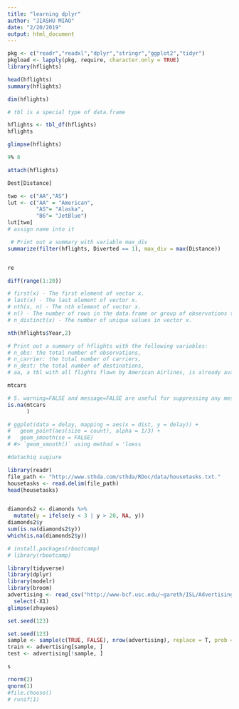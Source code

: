 ```yaml
---
title: "learning dplyr"
author: "JIASHU MIAO"
date: "2/20/2019"
output: html_document
---
```


```r
pkg <- c("readr","readxl","dplyr","stringr","ggplot2","tidyr")
pkgload <- lapply(pkg, require, character.only = TRUE)
library(hflights)
```

```r
head(hflights)
summary(hflights)
```

```r
dim(hflights)
```
```r
# tbl is a special type of data.frame
```

```r
hflights <- tbl_df(hflights)
hflights
```
```r
glimpse(hflights)

9% 8
```

```r
attach(hflights)

```
```r
Dest[Distance]
```


```r
two <- c("AA","AS")
lut <- c("AA" = "American",
         "AS"= "Alaska",
         "B6"= "JetBlue")
lut[two]
# assign name into it 
```

```r
 # Print out a summary with variable max_div
summarize(filter(hflights, Diverted == 1), max_div = max(Distance))



```

```r
re
```

```r
diff(range(1:20))
```

```r
# first(x) - The first element of vector x.
# last(x) - The last element of vector x.
# nth(x, n) - The nth element of vector x.
# n() - The number of rows in the data.frame or group of observations that summarize() describes.
# n_distinct(x) - The number of unique values in vector x.


```

```r
nth(hflights$Year,2)
```

```r
# Print out a summary of hflights with the following variables:
# n_obs: the total number of observations,
# n_carrier: the total number of carriers,
# n_dest: the total number of destinations,
# aa, a tbl with all flights flown by American Airlines, is already available.
```
```r
mtcars

# 5. warning=FALSE and message=FALSE are useful for suppressing any messages produced when loading packages
is.na(mtcars
      )
```




```r
# ggplot(data = delay, mapping = aes(x = dist, y = delay)) +
#   geom_point(aes(size = count), alpha = 1/3) +
#   geom_smooth(se = FALSE)
# #> `geom_smooth()` using method = 'loess
```

```r
#datachiq suqiure
```

```r
library(readr)
file_path <- "http://www.sthda.com/sthda/RDoc/data/housetasks.txt."
housetasks <- read.delim(file_path)
head(housetasks)



```

```r
diamonds2 <- diamonds %>% 
  mutate(y = ifelse(y < 3 | y > 20, NA, y))
diamonds2$y
sum(is.na(diamonds2$y))
which(is.na(diamonds2$y))

```


```r
# install.packages(rbootcamp)
# library(rbootcamp)
```
```r
library(tidyverse)
library(dplyr)
library(modelr)
library(broom)
advertising <- read_csv("http://www-bcf.usc.edu/~gareth/ISL/Advertising.csv") %>%
  select(-X1)
glimpse(zhuyaos)

set.seed(123)


```

```r
set.seed(123)
sample <- sample(c(TRUE, FALSE), nrow(advertising), replace = T, prob = c(0.6,0.4))
train <- advertising[sample, ]
test <- advertising[!sample, ]


```


```r
s
```

```r
rnorm(2)
qnorm(1)
#file.choose()
# runif(1)
```
```r

```
















